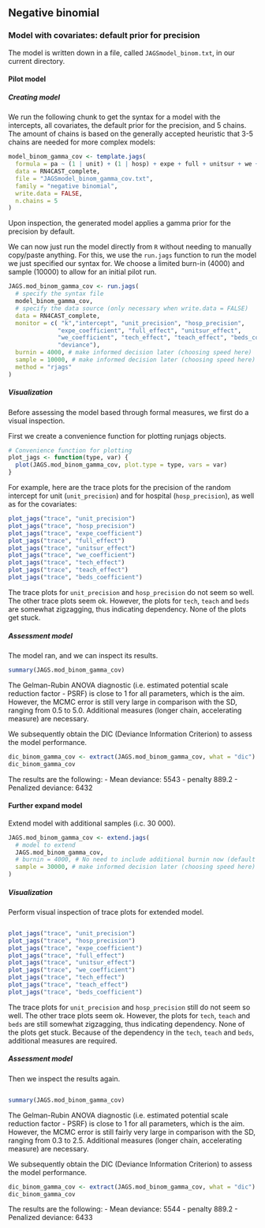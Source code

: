 ## Negative binomial
### Model with covariates: default prior for precision

The model is written down in a file, called `JAGSmodel_binom.txt`, in our
current directory. 

#### Pilot model

##### Creating model

We run the following chunk to get the syntax for a model
with the intercepts, all covariates, the default prior for the
precision, and 5 chains. The amount of chains is based on the generally
accepted heuristic that 3-5 chains are needed for more complex models:
  
```{r template-uniform, message=FALSE, warning=FALSE}
model_binom_gamma_cov <- template.jags(
  formula = pa ~ (1 | unit) + (1 | hosp) + expe + full + unitsur + we + tech + teach + beds,
  data = RN4CAST_complete,
  file = "JAGSmodel_binom_gamma_cov.txt",
  family = "negative binomial",
  write.data = FALSE,
  n.chains = 5 
)
```

Upon inspection, the generated model applies a gamma prior for the precision by default.
<!--- Why not a Beta distribution, since that is conjugate?? --->


We can now just run the model directly from `R` without needing to
manually copy/paste anything. For this, we use the `run.jags` function
to run the model we just specified our syntax for. We choose a limited
burn-in (4000) and sample (10000) to allow for an initial pilot run.
<!--- Should method=rjags be  used in original model design (see documentation extend.jags - then no need to recompile model when extending) ? --->
  
```{r run-mod}
JAGS.mod_binom_gamma_cov <- run.jags(
  # specify the syntax file
  model_binom_gamma_cov,
  # specify the data source (only necessary when write.data = FALSE)
  data = RN4CAST_complete,
  monitor = c( "k","intercept", "unit_precision", "hosp_precision", 
              "expe_coefficient", "full_effect", "unitsur_effect", 
              "we_coefficient", "tech_effect", "teach_effect", "beds_coefficient",
              "deviance"),
  burnin = 4000, # make informed decision later (choosing speed here)
  sample = 10000, # make informed decision later (choosing speed here)
  method = "rjags" 
)
```

##### Visualization

Before assessing the model based through formal measures, we first do a
visual inspection. 

First we create a convenience function for plotting runjags objects.

```{r plot-function}
# Convenience function for plotting
plot_jags <- function(type, var) {
  plot(JAGS.mod_binom_gamma_cov, plot.type = type, vars = var)
}
```

For example, here are the trace plots for the precision of the random
intercept for unit (`unit_precision`) and for hospital (`hosp_precision`), 
as well as for the covariates:
  
```{r traceplots, message=FALSE, out.width="50%", fig.align='center'}
plot_jags("trace", "unit_precision")
plot_jags("trace", "hosp_precision")
plot_jags("trace", "expe_coefficient")
plot_jags("trace", "full_effect")
plot_jags("trace", "unitsur_effect")
plot_jags("trace", "we_coefficient")
plot_jags("trace", "tech_effect")
plot_jags("trace", "teach_effect")
plot_jags("trace", "beds_coefficient")
```


The trace plots for `unit_precision` and `hosp_precision` do not seem so well.
The other trace plots seem ok. However, the plots for `tech`, `teach` and `beds` are somewhat zigzagging, thus indicating dependency.
None of the plots get stuck.


##### Assessment model

The model ran, and we can inspect its results.

```{r summary-mod}
summary(JAGS.mod_binom_gamma_cov)
```

The Gelman-Rubin ANOVA diagnostic (i.e. estimated potential scale reduction factor - PSRF) is close to 1 for all parameters, which is the aim. However, the MCMC error is still very large in comparison with the SD, ranging from 0.5 to 5.0. Additional measures (longer chain, accelerating measure) are necessary.

We subsequently obtain the DIC (Deviance Information Criterion) to assess the model performance.

```{r dic}
dic_binom_gamma_cov <- extract(JAGS.mod_binom_gamma_cov, what = "dic") 
dic_binom_gamma_cov
```

The results are the following:
-   Mean deviance:  5543 
-   penalty 889.2 
-   Penalized deviance: 6432 

#### Further expand model
Extend model with additional samples (i.c. 30 000).

```{r extend-mod}
JAGS.mod_binom_gamma_cov <- extend.jags(
  # model to extend
  JAGS.mod_binom_gamma_cov,
  # burnin = 4000, # No need to include additional burnin now (default = 0) since we expand instead of rerun model??
  sample = 30000, # make informed decision later (choosing speed here)
)
```

##### Visualization

Perform visual inspection of trace plots for extended model.
<!--- using reference of previous code block does not seem to work --->
```{r traceplots-extend, ref.label=c('traceplots')}
```

```{r plots, message=FALSE, out.width="50%", fig.align='center'}
plot_jags("trace", "unit_precision")
plot_jags("trace", "hosp_precision")
plot_jags("trace", "expe_coefficient")
plot_jags("trace", "full_effect")
plot_jags("trace", "unitsur_effect")
plot_jags("trace", "we_coefficient")
plot_jags("trace", "tech_effect")
plot_jags("trace", "teach_effect")
plot_jags("trace", "beds_coefficient")
```

The trace plots for `unit_precision` and `hosp_precision` still do  not seem so well.
The other trace plots seem ok. However, the plots for `tech`, `teach` and `beds` are still somewhat zigzagging, thus indicating dependency.
None of the plots get stuck.
Because of the dependency in the `tech`, `teach` and `beds`, additional measures are required.
<!--- What additional measures could we implement? --->

##### Assessment model

Then we inspect the results again.
<!--- using reference of previous code block does not seem to work --->
```{r summary-mod-extend, ref.label='summary-mod'}
```

```{r summary-mod}
summary(JAGS.mod_binom_gamma_cov)
```

The Gelman-Rubin ANOVA diagnostic (i.e. estimated potential scale reduction factor - PSRF) is close to 1 for all parameters, which is the aim. However, the MCMC error is still fairly very large in comparison with the SD, ranging from 0.3 to 2.5. Additional measures (longer chain, accelerating measure) are necessary.

We subsequently obtain the DIC (Deviance Information Criterion) to assess the model performance.

<!--- using references?? --->
```{r dic}
dic_binom_gamma_cov <- extract(JAGS.mod_binom_gamma_cov, what = "dic") 
dic_binom_gamma_cov
```

The results are the following:
-   Mean deviance:  5544 
-   penalty 889.2 
-   Penalized deviance: 6433 


